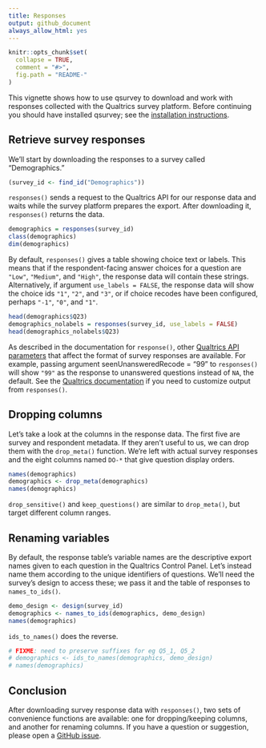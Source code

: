 ```yaml
---
title: Responses
output: github_document
always_allow_html: yes
---
```


```r
knitr::opts_chunk$set(
  collapse = TRUE,
  comment = "#>",
  fig.path = "README-"
)
```

This vignette shows how to use qsurvey to download and work with responses
collected with the Qualtrics survey platform. Before continuing you should have
installed qsurvey; see the [installation instructions](https://jdunham.io/qsurvey/).


## Retrieve survey responses

We'll start by downloading the responses to a survey called "Demographics."

```r
(survey_id <- find_id("Demographics"))
```

`responses()` sends a request to the Qualtrics API for our response data and
waits while the survey platform prepares the export. After downloading it,
`responses()` returns the data.

```r
demographics = responses(survey_id)
class(demographics)
dim(demographics)
```

By default, `responses()` gives a table showing choice text or labels. This
means that if the respondent-facing answer choices for a question are `"Low"`,
`"Medium"`, and `"High"`, the response data will contain these strings.
Alternatively, if argument `use_labels = FALSE`, the response data will show
the choice ids `"1"`, `"2"`, and `"3"`, or if choice recodes have been
configured, perhaps `"-1"`, `"0"`, and `"1"`.

```r
head(demographics$Q23)
demographics_nolabels = responses(survey_id, use_labels = FALSE)
head(demographics_nolabels$Q23)
```

As described in the documentation for `response()`, other [Qualtrics API
parameters](https://api.qualtrics.com/docs/json) that affect the format of
survey responses are available. For example, passing argument
seenUnansweredRecode = "99" to `responses()` will show `"99"` as the response to
unanswered questions instead of `NA`, the default. See the [Qualtrics
documentation](https://api.qualtrics.com/docs/json) if you need to customize
output from `responses()`.


## Dropping columns

Let's take a look at the columns in the response data. The first five are survey
and respondent metadata. If they aren't useful to us, we can drop them with the
`drop_meta()` function. We're left with actual survey responses and the eight
columns named `DO-*` that give question display orders. 

```r
names(demographics)
demographics <- drop_meta(demographics)
names(demographics)
```

`drop_sensitive()` and `keep_questions()` are similar to `drop_meta()`, but
target different column ranges.


## Renaming variables

By default, the response table's variable names are the descriptive export names
given to each question in the Qualtrics Control Panel. Let's instead name them
according to the unique identifiers of questions. We'll need the survey's design
to access these; we pass it and the table of responses to `names_to_ids()`.

```r
demo_design <- design(survey_id)
demographics <- names_to_ids(demographics, demo_design)
names(demographics)
```

`ids_to_names()` does the reverse.

```r
# FIXME: need to preserve suffixes for eg Q5_1, Q5_2   
# demographics <- ids_to_names(demographics, demo_design)
# names(demographics)
```


## Conclusion

After downloading survey response data with `responses()`, two sets of
convenience functions are available: one for dropping/keeping columns, and
another for renaming columns. If you have a question or suggestion, please open
a [GitHub issue](https://github.com/jamesdunham/qsurvey/issues).
